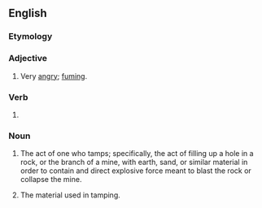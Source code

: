 ==English==

===Etymology===
{{suffix|en|tamp|ing}}

===Adjective===
{{en-adj}}

# {{lb|en|Wales}} Very [[angry]]; [[fuming]].

===Verb===
{{head|en|verb form}}

# {{present participle of|en|tamp|nocat=1}}

===Noun===
{{en-noun|~}}

# {{senseid|en|fill}} The act of one who tamps; specifically, the act of filling up a hole in a rock, or the branch of a mine, with earth, sand, or similar material in order to contain and direct explosive force meant to blast the rock or collapse the mine.
# {{senseid|en|material}} The material used in tamping.